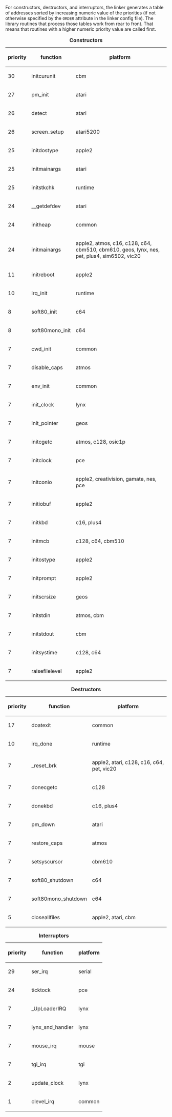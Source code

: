 For constructors, destructors, and interruptors, the linker generates a table of addresses sorted by increasing numeric value of the priorities (if not otherwise specified by the <code>ORDER</code> attribute in the linker config file). The library routines that process those tables work from rear to front. That means that routines with a higher numeric priority value are called first.

{| class="wikitable"
|+ '''Constructors'''
! priority !! function !! platform
|-
| 30 || initcurunit   || cbm
|-
| 27 || pm_init       || atari
|-
| 26 || detect        || atari
|-
| 26 || screen_setup  || atari5200
|-
| 25 || initdostype   || apple2
|-
| 25 || initmainargs  || atari
|-
| 25 || initstkchk    || runtime
|-
| 24 || __getdefdev   || atari
|-
| 24 || initheap      || common
|-
| 24 || initmainargs  || apple2, atmos, c16, c128, c64, cbm510, cbm610, geos, lynx, nes, pet, plus4, sim6502, vic20
|-
| 11 || initreboot    || apple2
|-
| 10 || irq_init      || runtime
|-
|  8 || soft80_init   || c64
|-
|  8 || soft80mono_init   || c64
|-
|  7 || cwd_init      || common
|-
|  7 || disable_caps  || atmos
|-
|  7 || env_init      || common
|-
|  7 || init_clock    || lynx
|-
|  7 || init_pointer  || geos
|-
|  7 || initcgetc     || atmos, c128, osic1p
|-
|  7 || initclock     || pce
|-
|  7 || initconio     || apple2, creativision, gamate, nes, pce
|-
|  7 || initiobuf     || apple2
|-
|  7 || initkbd       || c16, plus4
|-
|  7 || initmcb       || c128, c64, cbm510
|-
|  7 || initostype    || apple2
|-
|  7 || initprompt    || apple2
|-
|  7 || initscrsize   || geos
|-
|  7 || initstdin     || atmos, cbm
|-
|  7 || initstdout    || cbm
|-
|  7 || initsystime   || c128, c64
|-
|  7 ||raisefilelevel || apple2
|}

{| class="wikitable"
|+ '''Destructors'''
! priority !! function !! platform
|-
| 17 || doatexit      || common
|-
| 10 || irq_done      || runtime
|-
|  7 || _reset_brk    || apple2, atari, c128, c16, c64, pet, vic20
|-
|  7 || donecgetc     || c128
|-
|  7 || donekbd       || c16, plus4
|-
|  7 || pm_down       || atari
|-
|  7 || restore_caps  || atmos
|-
|  7 || setsyscursor  || cbm610
|-
|  7 || soft80_shutdown  || c64
|-
|  7 || soft80mono_shutdown  || c64
|-
|  5 || closeallfiles || apple2, atari, cbm
|}

{| class="wikitable"
|+ '''Interruptors'''
! priority !! function !! platform
|-
| 29 || ser_irq          || serial
|-
| 24 || ticktock         || pce
|-
|  7 || _UpLoaderIRQ     || lynx
|-
|  7 || lynx_snd_handler || lynx
|-
|  7 || mouse_irq        || mouse
|-
|  7 || tgi_irq          || tgi
|-
|  2 || update_clock     || lynx
|-
|  1 || clevel_irq       || common
|}